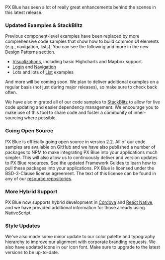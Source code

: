 PX Blue has seen a lot of really great enhancements behind the scenes in this latest release.

### Updated Examples & StackBlitz

Previous component-level examples have been replaced by more comprehensive code samples that show how to build common UI elements (e.g., navigation, lists). You can see the following and more in the new Design Patterns section.

-   [Visualizations](/patterns/visualizations), including basic Highcharts and Mapbox support
-   [Login](/patterns/user-auth) and [Navigation](/patterns/navigation)
-   Lots and lots of [List](/patterns/lists) examples

And more will be coming soon. We plan to deliver additional examples on a regular basis (not just during major releases), so make sure to check back often.

We have also migrated all of our code samples to [StackBlitz](http://www.stackblitz.com/@px-blue) to allow for live code updating and easier dependency management. We encourage you to make use of this tool to share code and foster a community of inner-sourcing where possible.

### Going Open Source

PX Blue is officially going open source in version 2.2. All of our code samples are available on GitHub and we have also published a number of packages to NPM to make integrating PX Blue into your applications much simpler. This will also allow us to continuously deliver and version updates to PX Blue resources. See the updated Framework Guides to learn how to pull these packages into your applications. PX Blue is licensed under the BSD-3-Clause license agreement. The text of this license can be found in any of our [resource repositories](https://github.com/brightlayer-ui).

### More Hybrid Support

PX Blue now supports hybrid development in [Cordova](/development/frameworks-mobile/cordova) and [React Native](/development/frameworks-mobile/react-native), and we have provided additional information for those already using NativeScript.

### Style Updates

We've also made some minor update to our color palette and typography hierarchy to improve our alignment with corporate branding requests. We also have updated icons in our icon font. Make sure to upgrade to the latest versions to be up-to-date.
